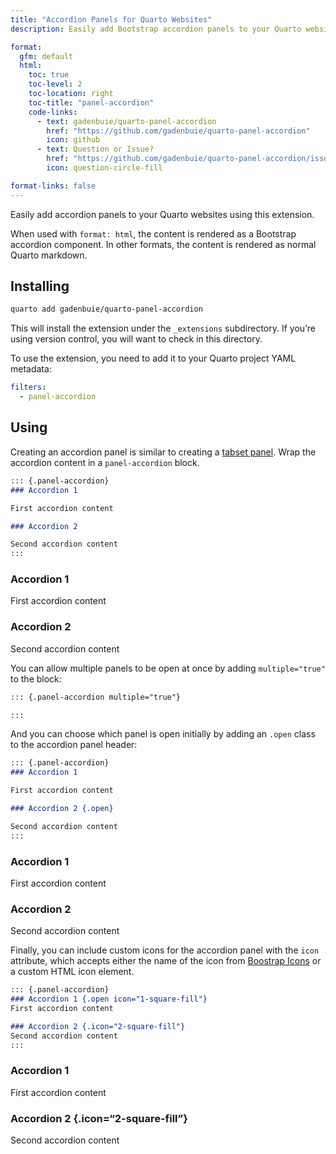 ```yaml
---
title: "Accordion Panels for Quarto Websites"
description: Easily add Bootstrap accordion panels to your Quarto websites.

format:
  gfm: default
  html:
    toc: true
    toc-level: 2
    toc-location: right
    toc-title: "panel-accordion"
    code-links:
      - text: gadenbuie/quarto-panel-accordion
        href: "https://github.com/gadenbuie/quarto-panel-accordion"
        icon: github
      - text: Question or Issue?
        href: "https://github.com/gadenbuie/quarto-panel-accordion/issues/new"
        icon: question-circle-fill

format-links: false
---
```


Easily add accordion panels to your Quarto websites using this extension.

When used with `format: html`, the content is rendered as a Bootstrap accordion component.
In other formats, the content is rendered as normal Quarto markdown.

## Installing

```bash
quarto add gadenbuie/quarto-panel-accordion
```

This will install the extension under the `_extensions` subdirectory.
If you're using version control, you will want to check in this directory.

To use the extension, you need to add it to your Quarto project YAML metadata:

```yaml
filters:
  - panel-accordion
```

## Using

Creating an accordion panel is similar to creating a [tabset panel](https://quarto.org/docs/output-formats/html-basics.html#tabsets).
Wrap the accordion content in a `panel-accordion` block.

```markdown
::: {.panel-accordion}
### Accordion 1

First accordion content

### Accordion 2

Second accordion content
:::
```

::: {.panel-accordion .content-visible when-format="html"}
### Accordion 1

First accordion content

### Accordion 2

Second accordion content
:::

You can allow multiple panels to be open at once by adding `multiple="true"` to the block:

```markdown
::: {.panel-accordion multiple="true"}

:::
```

And you can choose which panel is open initially by adding an `.open` class to the accordion panel header:

```markdown
::: {.panel-accordion}
### Accordion 1

First accordion content

### Accordion 2 {.open}

Second accordion content
:::
```

::: {.panel-accordion .content-visible when-format="html"}
### Accordion 1

First accordion content

### Accordion 2 {.open}

Second accordion content
:::

Finally, you can include custom icons for the accordion panel with the `icon` attribute, which accepts either the name of the icon from [Boostrap Icons](https://icons.getbootstrap.com/) or a custom HTML icon element.

```markdown
::: {.panel-accordion}
### Accordion 1 {.open icon="1-square-fill"}
First accordion content

### Accordion 2 {.icon="2-square-fill"}
Second accordion content
:::
```

::: {.panel-accordion .content-visible when-format="html"}
### Accordion 1 {.open icon="1-square-fill"}
First accordion content

### Accordion 2 {.icon="2-square-fill"}
Second accordion content
:::
